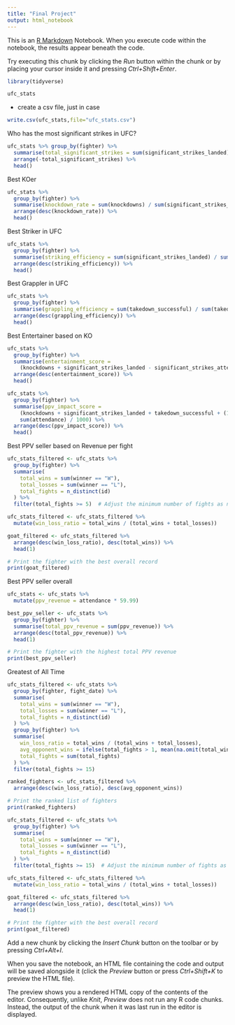 ```yaml
---
title: "Final Project"
output: html_notebook
---
```


This is an [R Markdown](http://rmarkdown.rstudio.com) Notebook. When you execute code within the notebook, the results appear beneath the code. 

Try executing this chunk by clicking the *Run* button within the chunk or by placing your cursor inside it and pressing *Ctrl+Shift+Enter*. 

```r
library(tidyverse)
```

```r
ufc_stats
```
- create a csv file, just in case
```r
write.csv(ufc_stats,file="ufc_stats.csv")
```

Who has the most significant strikes in UFC? 
```r
ufc_stats %>% group_by(fighter) %>%
  summarise(total_significant_strikes = sum(significant_strikes_landed)) %>%
  arrange(-total_significant_strikes) %>%
  head()
```
Best KOer

```r
ufc_stats %>%
  group_by(fighter) %>%
  summarise(knockdown_rate = sum(knockdowns) / sum(significant_strikes_attempted)) %>%
  arrange(desc(knockdown_rate)) %>%
  head()
```
 Best Striker in UFC
```r
ufc_stats %>%
  group_by(fighter) %>%
  summarise(striking_efficiency = sum(significant_strikes_landed) / sum(significant_strikes_attempted)) %>%
  arrange(desc(striking_efficiency)) %>%
  head()
```
Best Grappler in UFC

```r
ufc_stats %>%
  group_by(fighter) %>%
  summarise(grappling_efficiency = sum(takedown_successful) / sum(takedown_attempted)) %>%
  arrange(desc(grappling_efficiency)) %>%
  head()
```

Best Entertainer based on KO

```r
ufc_stats %>%
  group_by(fighter) %>%
  summarise(entertainment_score = 
    (knockdowns + significant_strikes_landed - significant_strikes_attempted + submission_attempt) / 4) %>%
  arrange(desc(entertainment_score)) %>%
  head()
```
```r
ufc_stats %>%
  group_by(fighter) %>%
  summarise(ppv_impact_score = 
    (knockdowns + significant_strikes_landed + takedown_successful + (1 - takedown_rate) * 10) / 4 +
    sum(attendance) / 1000) %>%
  arrange(desc(ppv_impact_score)) %>%
  head()
```
Best PPV seller based on Revenue per fight
```r
ufc_stats_filtered <- ufc_stats %>%
  group_by(fighter) %>%
  summarise(
    total_wins = sum(winner == "W"),
    total_losses = sum(winner == "L"),
    total_fights = n_distinct(id)
  ) %>%
  filter(total_fights >= 5)  # Adjust the minimum number of fights as needed

ufc_stats_filtered <- ufc_stats_filtered %>%
  mutate(win_loss_ratio = total_wins / (total_wins + total_losses))

goat_filtered <- ufc_stats_filtered %>%
  arrange(desc(win_loss_ratio), desc(total_wins)) %>%
  head(1)

# Print the fighter with the best overall record
print(goat_filtered)
```
Best PPV seller overall
```r
ufc_stats <- ufc_stats %>%
  mutate(ppv_revenue = attendance * 59.99)

best_ppv_seller <- ufc_stats %>%
  group_by(fighter) %>%
  summarise(total_ppv_revenue = sum(ppv_revenue)) %>%
  arrange(desc(total_ppv_revenue)) %>%
  head(1)

# Print the fighter with the highest total PPV revenue
print(best_ppv_seller)
```

Greatest of All Time

```r
ufc_stats_filtered <- ufc_stats %>%
  group_by(fighter, fight_date) %>%
  summarise(
    total_wins = sum(winner == "W"),
    total_losses = sum(winner == "L"),
    total_fights = n_distinct(id)
  ) %>%
  group_by(fighter) %>%
  summarise(
    win_loss_ratio = total_wins / (total_wins + total_losses),
    avg_opponent_wins = ifelse(total_fights > 1, mean(na.omit(total_wins)), 0),
    total_fights = sum(total_fights)
  ) %>%
  filter(total_fights >= 15)

ranked_fighters <- ufc_stats_filtered %>%
  arrange(desc(win_loss_ratio), desc(avg_opponent_wins))

# Print the ranked list of fighters
print(ranked_fighters)
```
```r
ufc_stats_filtered <- ufc_stats %>%
  group_by(fighter) %>%
  summarise(
    total_wins = sum(winner == "W"),
    total_losses = sum(winner == "L"),
    total_fights = n_distinct(id)
  ) %>%
  filter(total_fights >= 15)  # Adjust the minimum number of fights as needed

ufc_stats_filtered <- ufc_stats_filtered %>%
  mutate(win_loss_ratio = total_wins / (total_wins + total_losses))

goat_filtered <- ufc_stats_filtered %>%
  arrange(desc(win_loss_ratio), desc(total_wins)) %>%
  head(1)

# Print the fighter with the best overall record
print(goat_filtered)
```

Add a new chunk by clicking the *Insert Chunk* button on the toolbar or by pressing *Ctrl+Alt+I*.

When you save the notebook, an HTML file containing the code and output will be saved alongside it (click the *Preview* button or press *Ctrl+Shift+K* to preview the HTML file).

The preview shows you a rendered HTML copy of the contents of the editor. Consequently, unlike *Knit*, *Preview* does not run any R code chunks. Instead, the output of the chunk when it was last run in the editor is displayed.
